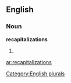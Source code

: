 
==English==

===Noun===
'''recapitalizations'''

# {{plural of|[[recapitalization]]}}

[[Category:English plurals]]

[[ar:recapitalizations]]